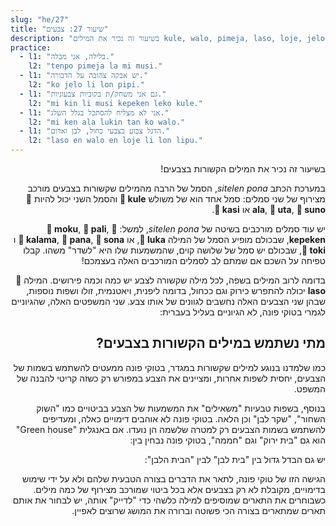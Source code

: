 ```yaml
---
slug: "he/27"
title: "שיעור 27: צבעים"
description: "בשיעור זה נכיר את המילים kule, walo, pimeja, laso, loje, jelo, kin!"
practice:
  - l1: "בלילה, אני מבלה."
    l2: "tenpo pimeja la mi musi."
  - l1: "יש אבקה צהובה על הדבורה."
    l2: "ko jelo li lon pipi."
  - l1: "גם אני משחק/ת בקוביות צבעוניות."
    l2: "mi kin li musi kepeken leko kule."
  - l1: "אני לא מצליח להסתכל בגלל השלג."
    l2: "mi ken ala lukin tan ko walo."
  - l1: "הדגל צבוע בצבעי כחול, לבן ואדום."
    l2: "laso en walo en loje li lon lipu."
---
```



<div dir="rtl">

בשיעור זה נכיר את המילים הקשורות בצבעים!

<List>
  <Word sl="kule" m="צבע, צבעוני, סוג של..." />
  <Word sl="walo" m="לבן, חיוור" />
  <Word sl="pimeja" m="שחור, חשוך" />
  <Word sl="loje" m="אדום, אדמוני" />
  <Word sl="jelo" m="צהוב" />
  <Word sl="laso" m="ירוק, כחול, טורקיז" />
</List>

במערכת הכתב *sitelen pona*, הסמל של הרבה מהמילים שקשורות בצבעים מורכב מצירוף של שני סמלים: סמל אחד הוא של משולש **󱤞 kule** והסמל השני יכול להיות **󱤂 ala**, **󱥰 uta**, **󱥤 suno** או **󱤗 kasi**. 

יש עוד סמלים מורכבים בשיטה של *sitelen pona*, למשל: **󱤶 moku**, **󱥉 pali**, **󱤙 kepeken**, שבכולם מופיע הסמל של המילה **󱤭 luka**, או **󱤕 kalama**, **󱥌 pana**, **󱥡 sona** ו **󱥬 toki**, שבכולם יש סמל של שלושה קוים, שהמשמעות שלו היא "לשדר" משהו. קבלו טפיחה על השכם אם שמתם לב לסמלים המורכבים האלה בעצמכם!

בדומה לרוב המילים בשפה, לכל מילה שקשורה לצבע יש כמה וכמה פירושים. המילה **󱤣 laso** יכולה להתפרש כירוק וגם ככחול, בדומה ליפנית, ויאטנמית, זולו ושפות נוספות, שבהן שני הצבעים האלה נחשבים לגוונים של אותו צבע. שני המשפטים האלה, שהגיוניים לגמרי בטוקי פונה, לא הגיוניים בעליל בעברית:
<List>
  <Word sl="kin" m="גם" />
  <Sentence sl="sewi li laso." m="השמים כחולים." />
  <Sentence sl="kasi kin li laso." m="גם העשב ירוק." />
</List>

## מתי נשתמש במילים הקשורות בצבעים?

כמו שלמדנו בנוגע למילים שקשורות במגדר, בטוקי פונה ממעטים להשתמש בשמות של הצבעים, יחסית לשפות אחרות, ומציינים את הצבע במפורש רק כשזה קריטי להבנה של המשפט. 

בנוסף, בשפות טבעיות "משאילים" את המשמעות של הצבע בביטויים כמו "השוק השחור", "שקר לבן" וכן הלאה. בטוקי פונה לא אוהבים דימויים כאלה, ומעדיפים להשתמש בשמות הצבעים רק למטרה שלשמה הן נועדו. אם באנגלית "Green house" הוא גם "בית ירוק" וגם "חממה", בטוקי פונה נבחין בין:

<List>
  <Sentence sl="tomo laso" m="בית (בצבע) ירוק" />
  <Sentence sl="tomo kasi" m="בית עבור צמחים, חממה" />
</List>

יש גם הבדל גדול בין "בית לבן" לבין "הבית הלבן":

<List>
  <Sentence sl="tomo walo" m="בית (בצבע) לבן" />
  <Sentence sl="tomo ni la jan li lawa e ma Mewika." m="הבית הלבן" />
</List>

הגישה הזו של טוקי פונה, לתאר את הדברים בצורה הטבעית שלהם ולא על ידי שימוש בדימויים, מקובלת לא רק בצבעים אלא בכל ביטוי שמורכב מצירוף של כמה מילים. כשבוחרים את התארים שמוסיפים למילה כלשהי כדי "לדייק" אותה, יש לבחור את אותם תארים שמתארים בצורה הכי פשוטה וברורה את המושג שרוצים לאפיין. 

<Practice exercises={frontmatter.practice} client:load />

</div>

